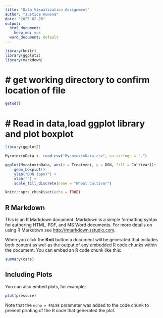 ```yaml
---
title: "Data Visualization Assignment"
author: "Justice Ruwona"
date: "2023-02-26"
output: 
  html_document:
    keep_md: yes
  word_document: default
---
```

```r
library(knitr)
library(ggplot2)
library(markdown)
```

# #  get working directory to confirm location of file
```r
getwd()
```
# # Read in data,load ggplot library and plot boxplot
```r
library(ggplot2)

MycotoxinData <- read.csv("MycotoxinData.csv", na.strings = ".")

ggplot(MycotoxinData, aes(x = Treatment, y = DON, fill = Cultivar))+
    geom_boxplot()
    ylab("DON (ppm)") +
    xlab("") +
    scale_fill_discrete(name = "Wheat Cultivar")
```


```r
knitr::opts_chunk$set(echo = TRUE)
```

## R Markdown

This is an R Markdown document. Markdown is a simple formatting syntax for authoring HTML, PDF, and MS Word documents. For more details on using R Markdown see <http://rmarkdown.rstudio.com>.

When you click the **Knit** button a document will be generated that includes both content as well as the output of any embedded R code chunks within the document. You can embed an R code chunk like this:

```r
summary(cars)
```

## Including Plots

You can also embed plots, for example:

```r
plot(pressure)
```

Note that the `echo = FALSE` parameter was added to the code chunk to prevent printing of the R code that generated the plot.
